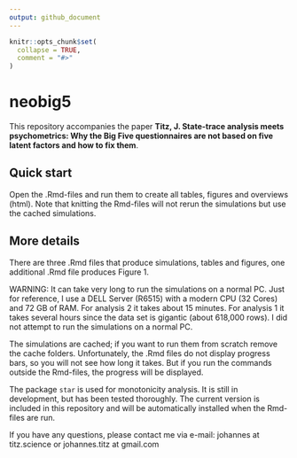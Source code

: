 ```yaml
---
output: github_document
---
```


<!-- README.md is generated from README.Rmd. Please edit that file -->

```r
knitr::opts_chunk$set(
  collapse = TRUE,
  comment = "#>"
)
```

# neobig5

<!-- badges: start -->
<!-- badges: end -->

This repository accompanies the paper **Titz, J. State-trace analysis meets psychometrics: Why the Big Five questionnaires are not based on five latent factors and how to fix them**.

## Quick start

Open the .Rmd-files and run them to create all tables, figures and overviews (html). Note that knitting the Rmd-files will not rerun the simulations but use the cached simulations.

## More details

There are three .Rmd files that produce simulations, tables and figures, one additional .Rmd file produces Figure 1.

WARNING: It can take very long to run the simulations on a normal PC. Just for reference, I use a DELL Server (R6515) with a modern CPU (32 Cores) and 72 GB of RAM. For analysis 2 it takes about 15 minutes. For analysis 1 it takes several hours since the data set is gigantic (about 618,000 rows). I did not attempt to run the simulations on a normal PC. 

The simulations are cached; if you want to run them from scratch remove the cache folders. Unfortunately, the .Rmd files do not display progress bars, so you will not see how long it takes. But if you run the commands outside the Rmd-files, the progress will be displayed.

The package `star` is used for monotonicity analysis. It is still in development, but has been tested thoroughly. The current version is included in this repository and will be automatically installed when the Rmd-files are run.

If you have any questions, please contact me via e-mail: johannes at titz.science or johannes.titz at gmail.com